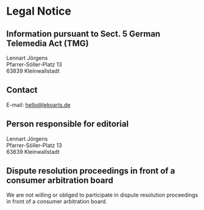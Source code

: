


# Legal Notice

## Information pursuant to Sect. 5 German Telemedia Act (TMG)

Lennart J&ouml;rgens<br />
Pfarrer-S&ouml;ller-Platz 13<br />
63839 Kleinwallstadt

## Contact

E-mail: hello@lekoarts.de

## Person responsible for editorial

Lennart J&ouml;rgens<br />
Pfarrer-S&ouml;ller-Platz 13<br />
63839 Kleinwallstadt

## Dispute resolution proceedings in front of a consumer arbitration board

We are not willing or obliged to participate in dispute resolution proceedings in front of a consumer arbitration board.
